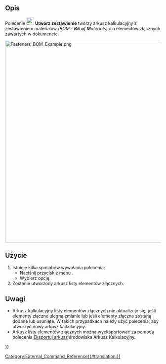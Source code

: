 <languages/>

{{Docnav/pl
|[[Fasteners_MatchTypeOuter/pl|Dopasowanie otworu jako przelotowego]]
|[[Fasteners_ScrewCalculator/pl|Kalkulator śrub]]
|[[Fasteners_Workbench/pl|środowisko pracy Elementy Złączne]]
|IconL=Fasteners_MatchTypeOuter.svg
|IconR=Fasteners_ScrewCalculator.svg
|IconC=Fasteners_workbench_icon.svg
}}

{{GuiCommand/pl
|Name=Fasteners BOM
|Name/pl=Elementy Złączne: Utwórz zestawienie
|MenuLocation=Elementy Złączne → Utwórz zestawienie
|Workbenches=[[Fasteners_Workbench/pl|Elementy Złączne]]
|SeeAlso=[[Spreadsheet_Workbench/pl|Arkusz Kalkulacyjny]]
}}

<span id="Description"></span>
==Opis==

Polecenie [[Image:Fasteners_BOM.svg|24px]] '''Utwórz zestawienie''' tworzy arkusz kalkulacyjny z zestawieniem materiałów ''(BOM - '''B'''ill '''o'''f '''M'''aterials)'' dla elementów złącznych zawartych w dokumencie.

[[Image:Fasteners_BOM_Example.png|650px]]
{{Caption|Model z arkuszem kalkulacyjnym zestawienia elementów złącznych}}

<span id="Usage"></span>
==Użycie==

# Istnieje kilka sposobów wywołania polecenia:
#* Naciśnij przycisk  z menu {{Button|[[Image:Fasteners_BOM.svg|16px]] '''Utwórz zestawienie'''}}.
#* Wybierz opcję {{MenuCommand|Elementy złączne → [[Image:Fasteners_BOM.svg|16px]] Utwórz zestawienie}}.
# Zostanie utworzony arkusz listy elementów złącznych.

<span id="Notes"></span>
==Uwagi==

<div class="mw-translate-fuzzy">
* Arkusz kalkulacyjny listy elementów złącznych nie aktualizuje się, jeśli elementy złączne ulegną zmianie lub jeśli elementy złączne zostaną dodane lub usunięte. W takich przypadkach należy użyć polecenia, aby utworzyć nowy arkusz kalkulacyjny.
* Arkusz listy elementów złącznych można wyeksportować za pomocą polecenia [[Spreadsheet_Export/pl|Eksportuj arkusz]] środowiska Arkusz Kalkulacyjny.
</div>


{{Docnav/pl
|[[Fasteners_MatchTypeOuter/pl|Dopasowanie otworu jako przelotowego]]
|[[Fasteners_ScrewCalculator/pl|Kalkulator śrub]]
|[[Fasteners_Workbench/pl|środowisko pracy Elementy Złączne]]
|IconL=Fasteners_MatchTypeOuter.svg
|IconR=Fasteners_ScrewCalculator.svg
|IconC=Fasteners_workbench_icon.svg
}}

[[Category:External_Command_Reference{{#translation:}}]]
{{Fasteners_Tools_navi{{#translation:}}}}